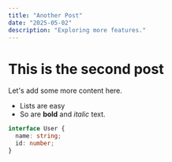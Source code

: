 ```yaml
---
title: "Another Post"
date: "2025-05-02"
description: "Exploring more features."
---
```


# This is the second post

Let's add some more content here.

- Lists are easy
- So are **bold** and *italic* text.

```typescript
interface User {
  name: string;
  id: number;
}